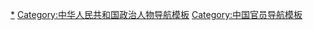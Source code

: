 {{template category
|type  = navbox
|topic = 
}}

[[Category:中华人民共和国党和国家领导人|*]]
[[Category:中华人民共和国政治人物导航模板|Category:中华人民共和国政治人物导航模板]]
[[Category:中国官员导航模板|Category:中国官员导航模板]]